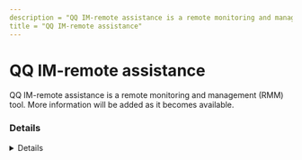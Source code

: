 ```yaml
---
description = "QQ IM-remote assistance is a remote monitoring and management (RMM) tool. More information will be added as it becomes available."
title = "QQ IM-remote assistance"
---
```




# QQ IM-remote assistance

QQ IM-remote assistance is a remote monitoring and management (RMM) tool. More information will be added as it becomes available.

### Details
<Details author={""}
         category={""}
         created={""}
         website={""}
         lastModified={"2-9-2024"}
         privileges={""}
         free={ false }
         verification={ false }
/>

#### Installation Paths
<Card code={ ["qq.exe", "QQProtect.exe", "qqpcmgr.exe"] }/>





### Forensic Artifacts




#### Network Artifacts
<EuiSpacer size="xl"/>
<NetworkArtifactsTable data={ [{"Description": "Known remote domains", "Domains": ["*.mdt.qq.com", "*.desktop.qq.com", "upload_data.qq.com", "qq-messenger.en.softonic.com"], "Ports": []}] }/>




### Detections
- Detects potential network activity of QQ IM-remote assistance RMM tool
  - [Sigma Rule](https://github.com/magicsword-io/LOLRMM/blob/main/detections/sigma/qq_im-remote_assistance_network_sigma.yml)
- Detects potential processes activity of QQ IM-remote assistance RMM tool
  - [Sigma Rule](https://github.com/magicsword-io/LOLRMM/blob/main/detections/sigma/qq_im-remote_assistance_processes_sigma.yml)

### References
- [https://en.wikipedia.org/wiki/Tencent_QQ](https://en.wikipedia.org/wiki/Tencent_QQ)

